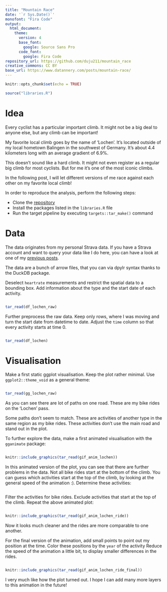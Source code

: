 ```yaml
---
title: "Mountain Race"
date: '`r Sys.Date()`'
monofont: "Fira Code"
output:
  html_document:
    theme:
      version: 4
      base_font:
        google: Source Sans Pro
      code_font:
        google: Fira Code
repository_url: https://github.com/duju211/mountain_race
creative_commons: CC BY
base_url: https://www.datannery.com/posts/mountain-race/
---
```


```r
knitr::opts_chunk$set(echo = TRUE)

source("libraries.R")
```

# Idea

Every cyclist has a particular important climb.
It might not be a big deal to anyone else, but any climb can be important!

My favorite local climb goes by the name of 'Lochen'.
It's located outside of my local
hometown Balingen in the southwest of Germany. It's about 4.4 kilometers long
with an average gradient of 6.9%.

This doesn't sound like a hard climb. It might not even register as a
regular big climb for most cyclists. But for me it's one of the most iconic
climbs.

In the following post, I will let different versions of me race against each
other on my favorite local climb!

In order to reproduce the analysis, perform the following steps:

* Clone the [repository](https://github.com/duju211/mountain_race)
* Install the packages listed in the `libraries.R` file
* Run the target pipeline by executing `targets::tar_make()` command


# Data

The data originates from my personal Strava data. 
If you have a Strava account and want to query your data like I do here, you
can have a look at one of my
[previous posts](https://www.datannery.com/posts/strava-data/).

The data are a bunch of arrow files, that you can via dpylr syntax
thanks to the DuckDB package.

Deselect `heartrate` measurements and restrict the spatial data to a bounding
box. Add information about the type and the start date of each
activity.

```r
```

```r
tar_read(df_lochen_raw)
```

Further preprocess the raw data. Keep only rows, where I was moving and turn
the start date from datetime to date. Adjust
the `time` column so that every activity starts at time 0.


```r
```

```r
tar_read(df_lochen)
```


# Visualisation

Make a first static ggplot visualisation. Keep the plot rather minimal.
Use `ggplot2::theme_void` as a general theme:

```r
```

```r
tar_read(gg_lochen_raw)
```

As you can see there are lot of paths on one road. These are my
bike rides on the 'Lochen' pass.

Some paths don't seem to match. These are activities of another
type in the same region as my bike rides.
These activities don't use the main road and stand out in the
plot.

To further explore the data, make a first animated visualisation with
the `gganimate` package:

```r
```

```r
knitr::include_graphics(tar_read(gif_anim_lochen))
```

In this animated version of the plot, you can see that there are further
problems in the data. Not all bike rides start at the bottom of the climb.
You can guess which activities start at the top of the climb, by looking 
at the general speed of the animation :). Determine these activities:

```r
```

Filter the activities for bike rides.
Exclude activities that start at the top of the climb. Repeat the above
animated plot:

```r
```

```r
knitr::include_graphics(tar_read(gif_anim_lochen_ride))
```

Now it looks much cleaner and the rides are more comparable to one another.

For the final version of the animation, add small points to point out my
position at the time. Color these positions by the `year` of the activity
Reduce the
speed of the animation a little bit, to display smaller differences in the
rides.

```r
```

```r
knitr::include_graphics(tar_read(gif_anim_lochen_ride_final))
```

I very much like how the plot turned out. I hope I can add many more layers
to this animation in the future!